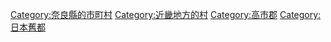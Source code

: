 {{Commonscat|Asuka, Nara}}
{{Catmore}}

{{DEFAULTSORT:Asuka}}
[[Category:奈良縣的市町村|Category:奈良縣的市町村]]
[[Category:近畿地方的村|Category:近畿地方的村]]
[[Category:高市郡|Category:高市郡]]
[[Category:日本舊都|Category:日本舊都]]
